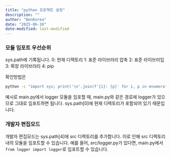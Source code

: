 ```yaml
---
title: "python 프로젝트 설정"
description: ""
author: "BenKorea"
date: "2025-06-18"
date-modified: last-modified
---
```


### 모듈 임포트 우선순위
sys.path에 기록됩니다.
0: 현재 디렉토리
1: 표준 라이브러리 압축
2: 표준 라이브러입
3: 확장 라이브러리
4: pip

확인방법은
``` bash
python -c "import sys; print('\n'.join(f'{i}: {p}' for i, p in enumerate(sys.path)))"
```

예시로 main.py에서 logger 모듈을 임포할 때, main.py와 같은 경로에 logger가 있으므로 그대로 임포트하면 됩니다. sys.path[0]에 현재 디렉토리가 포함되어 있기 때문입니다.

### 개발자 편집모드
개발자 편집모드는 sys.path[4]에 src 디렉토리를 추가합니다. 이로 인해 src 디렉토리 내의 모듈을 임포트할 수 있습니다. 예를 들어, src/logger.py가 있다면, main.py에서 `from logger import logger`로 임포트할 수 있습니다.